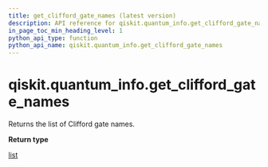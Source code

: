 ```yaml
---
title: get_clifford_gate_names (latest version)
description: API reference for qiskit.quantum_info.get_clifford_gate_names in the latest version of qiskit
in_page_toc_min_heading_level: 1
python_api_type: function
python_api_name: qiskit.quantum_info.get_clifford_gate_names
---
```


<span id="qiskit-quantum-info-get-clifford-gate-names" />

# qiskit.quantum\_info.get\_clifford\_gate\_names

<Function id="qiskit.quantum_info.get_clifford_gate_names" isDedicatedPage={true} github="https://github.com/Qiskit/qiskit/tree/stable/2.2/qiskit/quantum_info/operators/symplectic/clifford_circuits.py#L582-L584" signature="qiskit.quantum_info.get_clifford_gate_names()">
  Returns the list of Clifford gate names.

  **Return type**

  [list](https://docs.python.org/3/library/stdtypes.html#list "(in Python v3.13)")
</Function>


